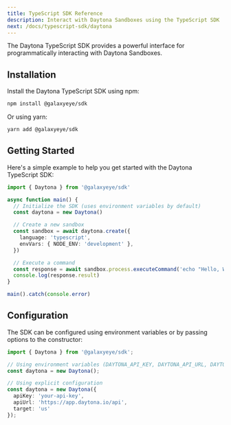 ```yaml
---
title: TypeScript SDK Reference
description: Interact with Daytona Sandboxes using the TypeScript SDK
next: /docs/typescript-sdk/daytona
---
```


The Daytona TypeScript SDK provides a powerful interface for programmatically interacting with Daytona Sandboxes.

## Installation

Install the Daytona TypeScript SDK using npm:

```bash
npm install @galaxyeye/sdk
```

Or using yarn:

```bash
yarn add @galaxyeye/sdk
```

## Getting Started

Here's a simple example to help you get started with the Daytona TypeScript SDK:

```typescript
import { Daytona } from '@galaxyeye/sdk'

async function main() {
  // Initialize the SDK (uses environment variables by default)
  const daytona = new Daytona()

  // Create a new sandbox
  const sandbox = await daytona.create({
    language: 'typescript',
    envVars: { NODE_ENV: 'development' },
  })

  // Execute a command
  const response = await sandbox.process.executeCommand('echo "Hello, World!"')
  console.log(response.result)
}

main().catch(console.error)
```

## Configuration

The SDK can be configured using environment variables or by passing options to the constructor:

```typescript
import { Daytona } from '@galaxyeye/sdk';

// Using environment variables (DAYTONA_API_KEY, DAYTONA_API_URL, DAYTONA_TARGET)
const daytona = new Daytona();

// Using explicit configuration
const daytona = new Daytona({
  apiKey: 'your-api-key',
  apiUrl: 'https://app.daytona.io/api',
  target: 'us'
});
```
